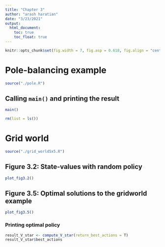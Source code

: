 ```yaml
---
title: "Chapter 3"
author: "arash haratian"
date: "3/23/2021"
output: 
  html_document:
    toc: true
    toc_float: true
---
```


```r
knitr::opts_chunk$set(fig.width = 7, fig.asp = 0.618, fig.align = "center")
```


# Pole-balancing example

```r
source("./pole.R")
```


## Calling `main()` and printing the result

```r
main()
```



```r
rm(list = ls())
```


# Grid world

```r
source("./grid_world5x5.R")
```


## Figure 3.2: State-values with random policy

```r
plot_fig3.2()
```


## Figure 3.5: Optimal solutions to the gridworld example

```r
plot_fig3.5()
```


### Printing optimal policy

```r
result_V_star <- compute_V_star(return_best_actions = T)
result_V_star$best_actions
```

